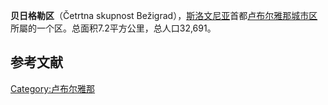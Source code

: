{{Infobox settlement 
|official_name = 贝日格勒区
|image_skyline = Bežigrad.JPG
|image_caption = 图前方为卢布尔雅那市中心，中间为贝日格勒区，后面为阿尔卑斯山脉。
|image_shield = 
|image_map = MOL-CSBezigrad.GIF
|map_caption = 所在位置
|subdivision_type  = 国家
|subdivision_name  = [[斯洛文尼亚|斯洛文尼亚]]
|subdivision_type1 = [[斯洛文尼亚统计区列表|地区]]
|subdivision_name1 = [[中斯洛文尼亚统计区|中斯洛文尼亚]]
|subdivision_type2 = 市
|subdivision_name2 = [[卢布尔雅那|卢布尔雅那]]
|timezone = [[欧洲中部时间|CET]]
|utc_offset = +1
|timezone_DST = [[欧洲中部夏令时间|CEST]]
|utc_offset_DST = +2
|area_total_km2 = 7.2
|population_total = 32691
|population_density_km2 = auto
|website = 
}}
'''贝日格勒区'''（Četrtna skupnost Bežigrad），[[斯洛文尼亚|斯洛文尼亚]]首都[[卢布尔雅那城市区|卢布尔雅那城市区]]所屬的一个区。总面积7.2平方公里，总人口32,691。

==参考文献==
{{reflist}}

[[Category:卢布尔雅那|Category:卢布尔雅那]]